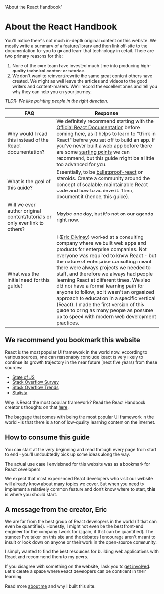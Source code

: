 
  'About the React Handbook.'

# About the React Handbook

You'll notice there's not much in-depth original content on this website. We mostly write a summary of a feature/library and then link off-site to the documentation for you to go and learn that technology in detail. There are two primary reasons for this:

1. None of the core team have invested much time into producing high-quality technical content or tutorials
2. We don't want to reinvent/rewrite the same great content others have created. We might as well leave the articles and videos to the good writers and content-makers. We'll record the excellent ones and tell you why they can help you on your journey.

*TLDR: We like pointing people in the right direction.*

| FAQ | Response |
| --- | --- |
| Why would I read this instead of the React documentation? | We definitely recommend starting with the [Official React Documentation](https://beta.reactjs.org/) before coming here, as it helps to learn to "think in React" before you set off to build an app. If you've never built a web app before there are some [starting points](/javascript-basics) we can recommend, but this guide might be a little too advanced for you. |
| What is the goal of this guide? | Essentially, to be [bulletproof-react](https://github.com/alan2207/bulletproof-react) on steroids. Create a community around the concept of scalable, maintainable React code and how to achieve it. Then, document it (hence, this guide). |
| Will we ever author original content/tutorials or only ever link to others? | Maybe one day, but it's not on our agenda right now. |
| What was the initial need for this guide? | I ([Eric Diviney](/team/eric-diviney)) worked at a consulting company where we built web apps and products for enterprise companies. Not everyone was required to know React - but the nature of enterprise consulting meant there were always projects we needed to staff, and therefore we always had people learning React at different times. We also did not have a formal learning path for anyone to follow, so it wasn't an organized approach to education in a specific vertical (React). I made the first version of this guide to bring as many people as possible up to speed with modern web development practices. |

## We recommend you bookmark this website

React is the most popular UI framework in the world now. According to various sources, one can reasonably conclude React is very likely to continue its growth trajectory in the near future (next five years) from these sources:

- [State of JS](https://2022.stateofjs.com/en-US/libraries/)
- [Stack Overflow Survey](https://survey.stackoverflow.co/2022/#section-most-popular-technologies-web-frameworks-and-technologies)
- [Stack Overflow Trends](https://gist.github.com/tkrotoff/b1caa4c3a185629299ec234d2314e190)
- [Statista](https://www.statista.com/statistics/1124699/worldwide-developer-survey-most-used-frameworks-web/)

Why is React the most popular framework? Read the React Handbook creator's thoughts on that [here](/team/eric-diviney).

The baggage that comes with being the most popular UI framework in the world - is that there is a ton of low-quality learning content on the internet.

## How to consume this guide

You can start at the very beginning and read through every page from start to end - you'll undoubtedly pick up some ideas along the way.

The actual use case I envisioned for this website was as a bookmark for React developers.

We expect that most experienced React developers who visit our website will already know about many topics we cover. But when you need to implement a relatively common feature and don't know where to start, **this** is where you should start.

## A message from the creator, Eric

We are far from the best group of React developers in the world (if that can even be quantified). Honestly, I might not even be the best front-end engineer for the company I work for (again, if that can be quantified). The stances I've taken on this site and the debates I encourage aren't meant to insult or look down on anyone or their work in the open-source community.

I simply wanted to find the best resources for building web applications with React and recommend them to my peers.

If you disagree with something on the website, I ask you to [get involved](/contribute). Let's create a space where React developers can be confident in their learning.

Read more [about me](/team/eric-diviney) and why I built this site.